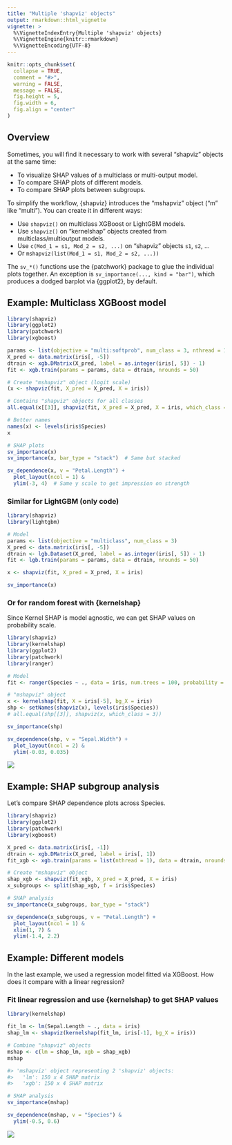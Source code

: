 ---
title: "Multiple 'shapviz' objects"
output: rmarkdown::html_vignette
vignette: >
  %\VignetteIndexEntry{Multiple 'shapviz' objects}
  %\VignetteEngine{knitr::rmarkdown}
  %\VignetteEncoding{UTF-8}
---


```{r, include = FALSE}
knitr::opts_chunk$set(
  collapse = TRUE,
  comment = "#>",
  warning = FALSE,
  message = FALSE,
  fig.height = 5, 
  fig.width = 6,
  fig.align = "center"
)
```

## Overview

Sometimes, you will find it necessary to work with several "shapviz" objects at the same time:

- To visualize SHAP values of a multiclass or multi-output model.
- To compare SHAP plots of different models.
- To compare SHAP plots between subgroups.

To simplify the workflow, {shapviz} introduces the "mshapviz" object ("m" like "multi"). You can create it in different ways:

- Use `shapviz()` on multiclass XGBoost or LightGBM models.
- Use `shapviz()` on "kernelshap" objects created from multiclass/multioutput models.
- Use `c(Mod_1 = s1, Mod_2 = s2, ...)` on "shapviz" objects `s1`, `s2`, ...
- Or `mshapviz(list(Mod_1 = s1, Mod_2 = s2, ...))`

The `sv_*()` functions use the {patchwork} package to glue the individual plots together. An exception is `sv_importance(..., kind = "bar")`, which produces a dodged barplot via {ggplot2}, by default.

## Example: Multiclass XGBoost model

```{r}
library(shapviz)
library(ggplot2)
library(patchwork)
library(xgboost)

params <- list(objective = "multi:softprob", num_class = 3, nthread = 1)
X_pred <- data.matrix(iris[, -5])
dtrain <- xgb.DMatrix(X_pred, label = as.integer(iris[, 5]) - 1)
fit <- xgb.train(params = params, data = dtrain, nrounds = 50)

# Create "mshapviz" object (logit scale)
(x <- shapviz(fit, X_pred = X_pred, X = iris))

# Contains "shapviz" objects for all classes
all.equal(x[[3]], shapviz(fit, X_pred = X_pred, X = iris, which_class = 3))

# Better names
names(x) <- levels(iris$Species)
x

# SHAP plots
sv_importance(x)
sv_importance(x, bar_type = "stack")  # Same but stacked

sv_dependence(x, v = "Petal.Length") +
  plot_layout(ncol = 1) &
  ylim(-3, 4)  # Same y scale to get impression on strength
```

### Similar for LightGBM (only code)

```r
library(shapviz)
library(lightgbm)

# Model
params <- list(objective = "multiclass", num_class = 3)
X_pred <- data.matrix(iris[, -5])
dtrain <- lgb.Dataset(X_pred, label = as.integer(iris[, 5]) - 1)
fit <- lgb.train(params = params, data = dtrain, nrounds = 50)

x <- shapviz(fit, X_pred = X_pred, X = iris)

sv_importance(x)
```

### Or for random forest with {kernelshap}

Since Kernel SHAP is model agnostic, we can get SHAP values on probability scale.

```r
library(shapviz)
library(kernelshap)
library(ggplot2)
library(patchwork)
library(ranger)

# Model
fit <- ranger(Species ~ ., data = iris, num.trees = 100, probability = TRUE)

# "mshapviz" object
x <- kernelshap(fit, X = iris[-5], bg_X = iris)
shp <- setNames(shapviz(x), levels(iris$Species))
# all.equal(shp[[3]], shapviz(x, which_class = 3))

sv_importance(shp)

sv_dependence(shp, v = "Sepal.Width") +
  plot_layout(ncol = 2) &
  ylim(-0.03, 0.035)
```

![](../man/figures/VIGNETTE-dep-ranger.png)

## Example: SHAP subgroup analysis

Let's compare SHAP dependence plots across Species.

```{r}
library(shapviz)
library(ggplot2)
library(patchwork)
library(xgboost)

X_pred <- data.matrix(iris[, -1])
dtrain <- xgb.DMatrix(X_pred, label = iris[, 1])
fit_xgb <- xgb.train(params = list(nthread = 1), data = dtrain, nrounds = 50)

# Create "mshapviz" object
shap_xgb <- shapviz(fit_xgb, X_pred = X_pred, X = iris)
x_subgroups <- split(shap_xgb, f = iris$Species)

# SHAP analysis
sv_importance(x_subgroups, bar_type = "stack")

sv_dependence(x_subgroups, v = "Petal.Length") +
  plot_layout(ncol = 1) & 
  xlim(1, 7) &
  ylim(-1.4, 2.2)
```

## Example: Different models

In the last example, we used a regression model fitted via XGBoost. How does it compare with a linear regression?

### Fit linear regression and use {kernelshap} to get SHAP values

```r
library(kernelshap)

fit_lm <- lm(Sepal.Length ~ ., data = iris)
shap_lm <- shapviz(kernelshap(fit_lm, iris[-1], bg_X = iris))

# Combine "shapviz" objects
mshap <- c(lm = shap_lm, xgb = shap_xgb)
mshap

#> 'mshapviz' object representing 2 'shapviz' objects:
#>   'lm': 150 x 4 SHAP matrix
#>   'xgb': 150 x 4 SHAP matrix

# SHAP analysis
sv_importance(mshap)

sv_dependence(mshap, v = "Species") &
  ylim(-0.5, 0.6)
```

![](../man/figures/VIGNETTE-dep.png)

